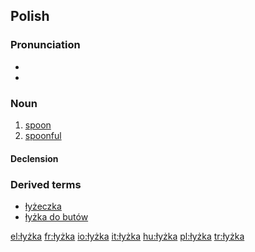 ==Polish==
===Pronunciation===
* {{IPA|/ˈwɨʂka/}}
* {{audio|pl-łyżka.ogg|audio}}

===Noun===
{{infl|pl|noun|g=f}}

# [[spoon]]
# [[spoonful]]

====Declension====
{{pl-decl-noun-ka|łyż}}

===Derived terms===
* [[łyżeczka]]
* [[łyżka do butów]]

[[el:łyżka]]
[[fr:łyżka]]
[[io:łyżka]]
[[it:łyżka]]
[[hu:łyżka]]
[[pl:łyżka]]
[[tr:łyżka]]